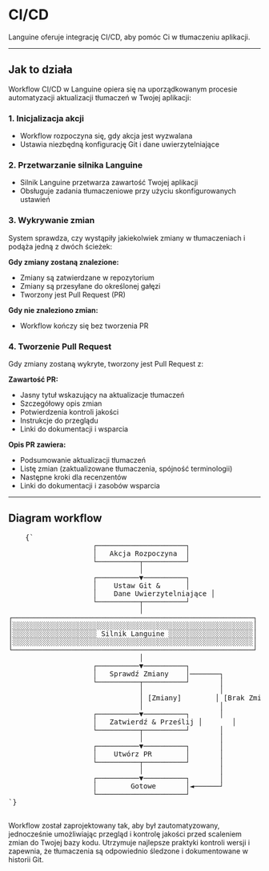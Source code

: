# CI/CD

Languine oferuje integrację CI/CD, aby pomóc Ci w tłumaczeniu aplikacji.

---

## Jak to działa

Workflow CI/CD w Languine opiera się na uporządkowanym procesie automatyzacji aktualizacji tłumaczeń w Twojej aplikacji:

### 1. Inicjalizacja akcji
- Workflow rozpoczyna się, gdy akcja jest wyzwalana
- Ustawia niezbędną konfigurację Git i dane uwierzytelniające

### 2. Przetwarzanie silnika Languine
- Silnik Languine przetwarza zawartość Twojej aplikacji
- Obsługuje zadania tłumaczeniowe przy użyciu skonfigurowanych ustawień

### 3. Wykrywanie zmian
System sprawdza, czy wystąpiły jakiekolwiek zmiany w tłumaczeniach i podąża jedną z dwóch ścieżek:

**Gdy zmiany zostaną znalezione:**
- Zmiany są zatwierdzane w repozytorium
- Zmiany są przesyłane do określonej gałęzi
- Tworzony jest Pull Request (PR)

**Gdy nie znaleziono zmian:**
- Workflow kończy się bez tworzenia PR

### 4. Tworzenie Pull Request
Gdy zmiany zostaną wykryte, tworzony jest Pull Request z:

**Zawartość PR:**
- Jasny tytuł wskazujący na aktualizacje tłumaczeń
- Szczegółowy opis zmian
- Potwierdzenia kontroli jakości
- Instrukcje do przeglądu
- Linki do dokumentacji i wsparcia

**Opis PR zawiera:**
- Podsumowanie aktualizacji tłumaczeń
- Listę zmian (zaktualizowane tłumaczenia, spójność terminologii)
- Następne kroki dla recenzentów
- Linki do dokumentacji i zasobów wsparcia

---

## Diagram workflow

<div className="flex flex-col items-center justify-center p-4 h-[400px] sm:h-[500px] md:h-[650px]">
  <pre
    className="p-4 text-sm leading-5 mb-4 scale-[0.5] sm:scale-[0.65] md:scale-90 transform-gpu"
    style={{
      fontFamily: "monospace",
      whiteSpace: "pre",
      textAlign: "left",
    }}
  >
    {`
                    ┌─────────────────────┐
                    │   Akcja Rozpoczyna  │
                    └──────────┬──────────┘
                               │
                    ┌──────────▼──────────┐
                    │    Ustaw Git &      │
                    │    Dane Uwierzytelniające │
                    └──────────┬──────────┘
                               │
┌─────────────────────────────────────────────────────────┐
│░░░░░░░░░░░░░░░░░░░░░░░░░░░░░░░░░░░░░░░░░░░░░░░░░░░░░░░░░│
│░░░░░░░░░░░░░░░░░░░░ Silnik Languine ░░░░░░░░░░░░░░░░░░░░│
│░░░░░░░░░░░░░░░░░░░░░░░░░░░░░░░░░░░░░░░░░░░░░░░░░░░░░░░░░│
└─────────────────────────────────────────────────────────┘
                               │
                    ┌──────────▼──────────┐
                    │   Sprawdź Zmiany    │───────┐
                    └──────────┬──────────┘       │
                               │                  │
                               │ [Zmiany]        │ [Brak Zmian]
                               │                  │
                    ┌──────────▼──────────┐       │
                    │   Zatwierdź & Prześlij │       │
                    └──────────┬──────────┘       │
                               │                  │
                    ┌──────────▼──────────┐       │
                    │    Utwórz PR        │       │
                    └──────────┬──────────┘       │
                               │                  │
                    ┌──────────▼──────────┐       │
                    │        Gotowe       │◄──────┘
                    └─────────────────────┘
`}
  </pre>
</div>

Workflow został zaprojektowany tak, aby był zautomatyzowany, jednocześnie umożliwiając przegląd i kontrolę jakości przed scaleniem zmian do Twojej bazy kodu. Utrzymuje najlepsze praktyki kontroli wersji i zapewnia, że tłumaczenia są odpowiednio śledzone i dokumentowane w historii Git.
